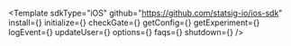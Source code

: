

<Template
  sdkType="iOS"
  github="https://github.com/statsig-io/ios-sdk"
  install={<Install />}
  initialize={<Initialize />}
  checkGate={<CheckGate />}
  getConfig={<GetConfig />}
  getExperiment={<GetExperiment />}
  logEvent={<LogEvent />}
  updateUser={<UpdateUser />}
  options={<Options />}
  faqs={<FAQs />}
  shutdown={<Shutdown />}
/>
